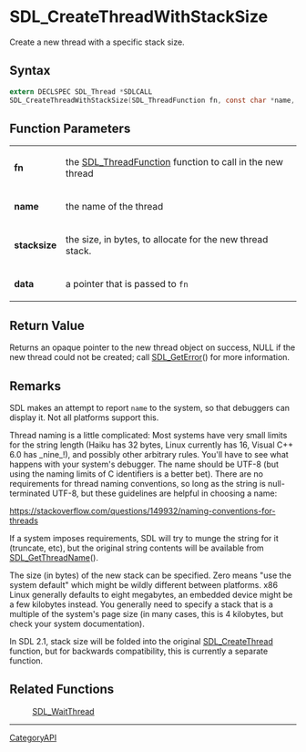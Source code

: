 = SDL_CreateThreadWithStackSize =

Create a new thread with a specific stack size.

== Syntax ==

<syntaxhighlight lang='c'>
extern DECLSPEC SDL_Thread *SDLCALL
SDL_CreateThreadWithStackSize(SDL_ThreadFunction fn, const char *name, const size_t stacksize, void *data);
</syntaxhighlight>

== Function Parameters ==

{|
|'''fn'''
|the [[SDL_ThreadFunction]] function to call in the new thread
|-
|'''name'''
|the name of the thread
|-
|'''stacksize'''
|the size, in bytes, to allocate for the new thread stack.
|-
|'''data'''
|a pointer that is passed to <code>fn</code>
|}

== Return Value ==

Returns an opaque pointer to the new thread object on success, NULL if the
new thread could not be created; call [[SDL_GetError]]() for more
information.

== Remarks ==

SDL makes an attempt to report <code>name</code> to the system, so that
debuggers can display it. Not all platforms support this.

Thread naming is a little complicated: Most systems have very small limits
for the string length (Haiku has 32 bytes, Linux currently has 16, Visual
C++ 6.0 has _nine_!), and possibly other arbitrary rules. You'll have to
see what happens with your system's debugger. The name should be UTF-8 (but
using the naming limits of C identifiers is a better bet). There are no
requirements for thread naming conventions, so long as the string is
null-terminated UTF-8, but these guidelines are helpful in choosing a name:

https://stackoverflow.com/questions/149932/naming-conventions-for-threads

If a system imposes requirements, SDL will try to munge the string for it
(truncate, etc), but the original string contents will be available from
[[SDL_GetThreadName]]().

The size (in bytes) of the new stack can be specified. Zero means "use the
system default" which might be wildly different between platforms. x86
Linux generally defaults to eight megabytes, an embedded device might be a
few kilobytes instead. You generally need to specify a stack that is a
multiple of the system's page size (in many cases, this is 4 kilobytes, but
check your system documentation).

In SDL 2.1, stack size will be folded into the original
[[SDL_CreateThread]] function, but for backwards compatibility, this is
currently a separate function.

== Related Functions ==

:[[SDL_WaitThread]]

----
[[CategoryAPI]]


